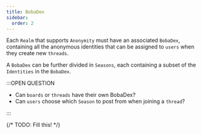 ```yaml
---
title: BobaDex
sidebar:
  order: 2
---
```


Each `Realm` that supports `Anonymity` must have an associated `BobaDex`,
containing all the anonymous identities that can be assigned to `users` when
they create new `threads`.

A `BobaDex` can be further divided in `Seasons`, each containing a subset of the
`Identities` in the `BobaDex`.

:::OPEN QUESTION

- Can `boards` or `threads` have their own BobaDex?
- Can `users` choose which `Season` to post from when joining a `thread`?

:::

{/* TODO: Fill this! */}

